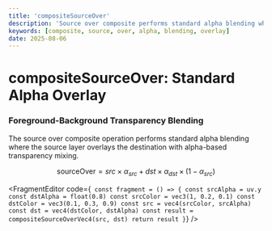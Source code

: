 ```yaml
---
title: 'compositeSourceOver'
description: 'Source over composite performs standard alpha blending where source layer overlays destination with transparency-based mixing'
keywords: [composite, source, over, alpha, blending, overlay]
date: 2025-08-06
---
```



# compositeSourceOver: Standard Alpha Overlay

### Foreground-Background Transparency Blending

The source over composite operation performs standard alpha blending where the source layer overlays the destination with alpha-based transparency mixing.

$$
\text{sourceOver} = src \times \alpha_{src} + dst \times \alpha_{dst} \times (1 - \alpha_{src})
$$

<FragmentEditor
        code={`
const fragment = () => {
        const srcAlpha = uv.y
        const dstAlpha = float(0.8)
        const srcColor = vec3(1, 0.2, 0.1)
        const dstColor = vec3(0.1, 0.3, 0.9)
        const src = vec4(srcColor, srcAlpha)
        const dst = vec4(dstColor, dstAlpha)
        const result = compositeSourceOverVec4(src, dst)
        return result
}`}
/>